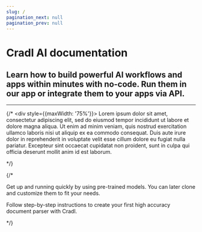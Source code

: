 ```yaml
---
slug: /
pagination_next: null
pagination_prev: null
---
```



# Cradl AI documentation
<h2>Learn how to build powerful AI workflows and apps within minutes with no-code. Run them in our app or integrate them to your apps via API.</h2>
<hr />
<BoxContainer>
 <TextBox title="What is Cradl AI?" width="600px" text="
  Cradl AI is the CRM for modern go-to-market teams. It has a highly flexible data model and is easy to build with, allowing you to tailor your CRM exactly to your business model.
  " />
</BoxContainer>

<BoxContainer>
  <Box border="none" padding="6px" background="none" width="400px">
    <HeaderText icon="/img/icons/arrow-circle-broken-right.svg" title="Train custom document parsing AI models" />
    <HeaderText icon="/img/icons/arrow-circle-broken-right.svg" title="Test the performance" />
    <HeaderText icon="/img/icons/arrow-circle-broken-right.svg" title="Use your model in your workflow" />
    <HeaderText icon="/img/icons/arrow-circle-broken-right.svg" title="Retrain and improve as you go" />
  </Box>
</BoxContainer>

{/* <div style={{maxWidth: '75%'}}>
Lorem ipsum dolor sit amet, consectetur adipiscing elit, sed do eiusmod tempor incididunt ut labore et dolore magna aliqua. Ut enim ad minim veniam, quis nostrud exercitation ullamco laboris nisi ut aliquip ex ea commodo consequat. Duis aute irure dolor in reprehenderit in voluptate velit esse cillum dolore eu fugiat nulla pariatur. Excepteur sint occaecat cupidatat non proident, sunt in culpa qui officia deserunt mollit anim id est laborum.
</div> */}

<BoxContainer>
<VideoBox title="AI Studio" width="450px" text="Develop a custom-trained model tailored to your specific needs by inputting as little as 15 of your documents." />
<VideoBox title="AI Studio" width="450px" text="Develop a custom-trained model tailored to your specific needs by inputting as little as 15 of your documents." />
</BoxContainer>



{/* <BoxContainer>
  <Box title="AI Studio" width="450px">
    <p>
        Get up and running quickly by using pre-trained models. You can later clone and customize them to fit your 
        needs.
    </p>
    <BoxAction text="Parse invoices and receipts" href="../get-started/parse-invoices-and-receipts" />
    <BoxAction text="Go to pre-trained models" href="https://app.cradl.ai/models" />
  </Box>



  <Box title="AI Validator" width="450px">
    <p>
        Follow step-by-step instructions to create your first high accuracy document parser with Cradl.
    </p>
    <BoxAction text="Train a high accuracy model on large datasets" href="../get-started/train-high-accuracy-models-on-large-datasets" />
  </Box>

</BoxContainer> */}












